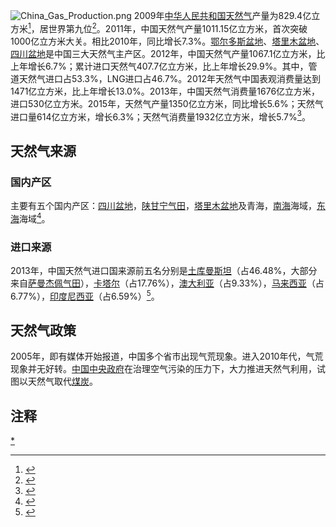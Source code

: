 {{Hatnote|本条目介绍中华人民共和国天然气相关内容，关于1949年前的中国天然气工业历史，参见：[[中国天然气工业史|中国天然气工业史]]。}}
[[File:China_Gas_Production.png|thumb]]
2009年[[中华人民共和国|中华人民共和国]][[天然气|天然气]]产量为829.4亿立方米<ref name="CIA NG Field">{{cite web|title=CIA World Factbook|url=https://www.cia.gov/library/publications/the-world-factbook/fields/2180.html?countryName=China&countryCode=ch&regionCode=eas&#ch|accessdate=10 April 2011|deadurl=yes|archiveurl=https://web.archive.org/web/20100601234216/https://www.cia.gov/library/publications/the-world-factbook/fields/2180.html?countryName=China&countryCode=ch&regionCode=eas&#ch|archivedate=2010年6月1日}}</ref>，居世界第九位<ref name="CIA NG Rank">{{cite web|title=CIA World Factbook|url=https://www.cia.gov/library/publications/the-world-factbook/rankorder/2180rank.html?countryName=China&countryCode=ch&regionCode=eas&rank=9#ch|accessdate=10 April 2011|deadurl=yes|archiveurl=https://web.archive.org/web/20121012072742/https://www.cia.gov/library/publications/the-world-factbook/rankorder/2180rank.html?countryName=China&countryCode=ch&regionCode=eas&rank=9#ch|archivedate=2012年10月12日}}</ref>。2011年，中国天然气产量1011.15亿立方米，首次突破1000亿立方米大关。相比2010年，同比增长7.3%。[[鄂尔多斯盆地|鄂尔多斯盆地]]、[[塔里木盆地|塔里木盆地]]、[[四川盆地|四川盆地]]是中国三大天然气主产区。2012年，中国天然气产量1067.1亿立方米，比上年增长6.7%；累计进口天然气407.7亿立方米，比上年增长29.9%。其中，管道天然气进口占53.3%，LNG进口占46.7%。2012年天然气中国表观消费量达到1471亿立方米，比上年增长13.0%。2013年，中国天然气消费量1676亿立方米，进口530亿立方米。2015年，天然气产量1350亿立方米，同比增长5.6%；天然气进口量614亿立方米，增长6.3%；天然气消费量1932亿立方米，增长5.7%<ref>{{cite web|title=2015年天然气运行简况|url=http://www.sdpc.gov.cn/jjxsfx/201601/t20160122_772263.html|website=中国发改委|publisher=经济运行调节局子站|accessdate=2016-11-22|date=2016-01-22|archive-url=https://web.archive.org/web/20161123053330/http://www.sdpc.gov.cn/jjxsfx/201601/t20160122_772263.html|archive-date=2016-11-23|dead-url=yes}}</ref>。

== 天然气来源 ==
=== 国内产区 ===
主要有五个国内产区：[[四川盆地|四川盆地]]，[[陕甘宁气田|陕甘宁气田]]，[[塔里木盆地|塔里木盆地]]及青海，[[南海|南海]]海域，[[东海|东海]]海域<ref>{{Cite web |url=https://news.qq.com/a/20051216/001045.htm |title=中国五大天然气产区概况（图） |accessdate=2017-12-04 |author= |date=2005-12-16 |work= |publisher=腾讯网，来源：中国能源网 |language=Zh-hans |archive-date=2017-12-04 |archive-url=https://web.archive.org/web/20171204171221/https://news.qq.com/a/20051216/001045.htm |dead-url=no }}</ref>。

=== 进口来源 ===
2013年，中国天然气进口国来源前五名分别是[[土库曼斯坦|土库曼斯坦]]（占46.48%，大部分来自[[萨曼杰佩气田|萨曼杰佩气田]]），[[卡塔尔|卡塔尔]]（占17.76%），[[澳大利亚|澳大利亚]]（占9.33%），[[马来西亚|马来西亚]]（占6.77%），[[印度尼西亚|印度尼西亚]]（占6.59%）<ref>{{Cite web |url=http://www.guancha.cn/strategy/2014_06_04_234924.shtml |title=美媒：中国最主要的天然气供应国并非俄美 |accessdate=2017-12-04 |author= |date=2014-06-04 |work= |publisher=观察者网 |language=Zh-hans |archive-date=2020-11-18 |archive-url=https://web.archive.org/web/20201118104951/https://www.guancha.cn/strategy/2014_06_04_234924.shtml |dead-url=no }}</ref>。

== 天然气政策 ==
{{main|中华人民共和国天然气政策}}

2005年，即有媒体开始报道，中国多个省市出现气荒现象。进入2010年代，气荒现象并无好转。[[中华人民共和国中央政府|中国中央政府]]在治理空气污染的压力下，大力推进天然气利用，试图以天然气取代[[煤炭|煤炭]]。

== 注释 ==
{{Reflist|40em}}

[[Category:中华人民共和国天然气|*]]